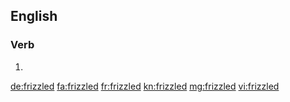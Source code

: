 ==English==

===Verb===
{{head|en}}

# {{en-past of|frizzle}}

[[de:frizzled]]
[[fa:frizzled]]
[[fr:frizzled]]
[[kn:frizzled]]
[[mg:frizzled]]
[[vi:frizzled]]